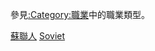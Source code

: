 {{Catnav|頁面分類|各種主題的頁面分類|按國家分類|各國人物|苏联人}}
{{Catnav|頁面分類|人物|職業|按职业分类的各国人物}}
{{Catnav|頁面分類|人物|各國人物|苏联人}}

參見[[:Category:職業|:Category:職業]]中的職業類型。
{{Commons category|People of the Soviet Union by occupation}}

[[Category:蘇聯人|]]
[[Category:各職業諸國人物|Soviet]]